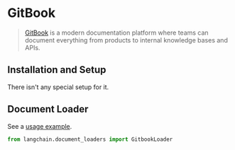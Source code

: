 # GitBook

>[GitBook](https://docs.gitbook.com/) is a modern documentation platform where teams can document everything from products to internal knowledge bases and APIs.

## Installation and Setup

There isn't any special setup for it.

## Document Loader

See a [usage example](/docs/modules/data_connection/document_loaders/integrations/gitbook).

```python
from langchain.document_loaders import GitbookLoader
```
